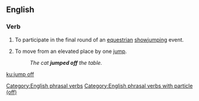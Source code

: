 ==English==

===Verb===
{{head|en|verb|head=[[jump]] [[off]]}}

# {{label|en|sports|horses}} To participate in the final round of an [[equestrian]] [[showjumping]] event.
# To move from an elevated place by one [[jump]].
#: ''The cat '''jumped off''' the table.''

[[Category:English phrasal verbs]]
[[Category:English phrasal verbs with particle (off)]]

[[ku:jump off]]